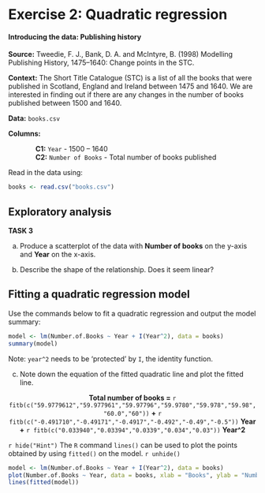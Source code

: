 # Exercise 2: Quadratic regression

#### Introducing the data: Publishing history {-}

**Source:** Tweedie, F. J., Bank, D. A. and McIntyre, B. (1998) Modelling Publishing History, 1475–1640:
Change points in the STC.

**Context:** The Short Title Catalogue (STC) is a list of all the books that were published in Scotland, England and Ireland between 1475 and 1640. We are interested in finding out if there are any changes in the number of books published between 1500 and 1640.

**Data:** `books.csv`

**Columns:**

|               **C1:** `Year` - 1500 – 1640

|               **C2:** `Number of Books` - Total number of books published

Read in the data using:

```r
books <- read.csv("books.csv")
```

## Exploratory analysis

**TASK 3**

(a) Produce a scatterplot of the data with **Number of books** on the y-axis and **Year** on the x-axis.

(b) Describe the shape of the relationship. Does it seem linear?

## Fitting a quadratic regression model

Use the commands below to fit a quadratic regression and output the model summary:
```r
model <- lm(Number.of.Books ~ Year + I(Year^2), data = books)
summary(model)
```

Note: `year^2` needs to be 'protected' by `I`, the identity function.

(c) Note down the equation of the fitted quadratic line and plot the fitted line.

<center> **Total number of books =**  `r fitb(c("59.9779612","59.977961","59.97796","59.9780","59.978","59.98","60.0","60"))` **+** `r fitb(c("-0.491710","-0.49171","-0.4917","-0.492","-0.49","-0.5"))` **Year +** `r fitb(c("0.033940","0.03394","0.0339","0.034","0.03"))` **Year^2**</center>

`r hide("Hint")`
The `R` command `lines()` can be used to plot the points obtained by using `fitted()` on the model.
`r unhide()`

```r
model <- lm(Number.of.Books ~ Year + I(Year^2), data = books)
plot(Number.of.Books ~ Year, data = books, xlab = "Books", ylab = "Number of books")
lines(fitted(model))
```

